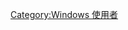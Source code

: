 {{About|Windows Server 2008 使用者|操作系统|Windows Server 2008}}
[[Category:Windows_使用者|Category:Windows 使用者]]